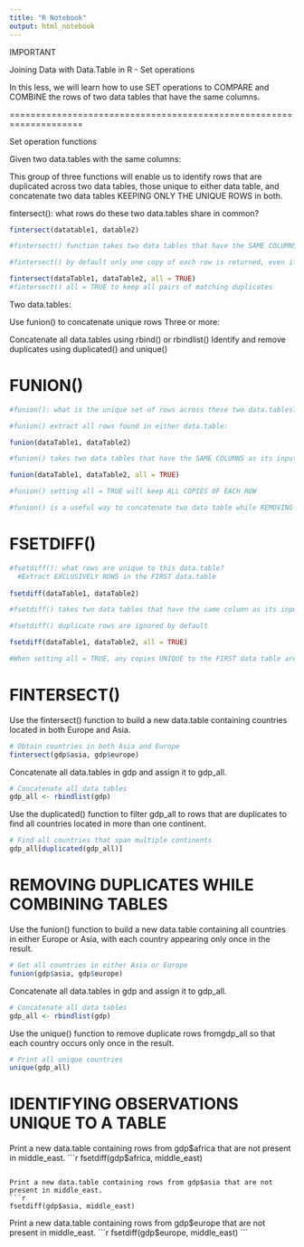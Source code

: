 ---
title: "R Notebook"
output: html_notebook
---


IMPORTANT 

Joining Data with Data.Table in R - Set operations

In this less, we will learn how to use SET operations to COMPARE and COMBINE the rows of two data tables that have the same columns. 

====================================================================

Set operation functions

Given two data.tables with the same columns:

This group of three functions will enable us to identify rows that are duplicated across two data tables, those unique to either data table, and concatenate two data tables KEEPING ONLY THE UNIQUE ROWS in both. 

fintersect(): what rows do these two data.tables share in common?
```{r}
fintersect(datatable1, datable2)

#fintersect() function takes two data tables that have the SAME COLUMNS as its inputs and returns a new sata table containing the set of rows that can be found in BOTH data tables. 

#fintersect() by default only one copy of each row is returned, even if there are multiple copies in each data table. 

fintersect(dataTable1, dataTable2, all = TRUE)
#fintersect() all = TRUE to keep all pairs of matching duplicates
```

Two data.tables:

Use funion() to concatenate unique rows
Three or more:

Concatenate all data.tables using rbind() or rbindlist()
Identify and remove duplicates using duplicated() and unique()


FUNION()
=================================================================
```{r}
#funion(): what is the unique set of rows across these two data.tables?

#funion() extract all rows found in either data.table:

funion(dataTable1, dataTable2)

#funion() takes two data tables that have the SAME COLUMNS as its inputs and returns a NEW DATA TABLE conting the set of ALL UNIQUE ROWS  found in either data table. The result will only contain ONE COPY OF EACH UNIQUE ROW.

funion(dataTable1, dataTable2, all = TRUE) 

#funion() setting all = TRUE will keep ALL COPIES OF EACH ROW

#funion() is a useful way to concatenate two data table while REMOVING DUPLICATE ROWS. 

```

FSETDIFF()
===================================================================
```{r}
#fsetdiff(): what rows are unique to this data.table?
  #Extract EXCLUSIVELY ROWS in the FIRST data.table
  
fsetdiff(dataTable1, dataTable2)

#fsetdiff() takes two data tables that have the same column as its inputs, and returns a new data table containing the set of rows thar are only find in the data table supplied as its first argument.

#fsetdiff() duplicate rows are ignored by default 

fsetdiff(dataTable1, dataTable2, all = TRUE)

#When setting all = TRUE, any copies UNIQUE to the FIRST data table are ALSO RETURNED.
```


FINTERSECT()
=================================================================

Use the fintersect() function to build a new data.table containing countries located in both Europe and Asia.

```{r}
# Obtain countries in both Asia and Europe
fintersect(gdp$asia, gdp$europe)
```

Concatenate all data.tables in gdp and assign it to gdp_all.

```{r}
# Concatenate all data tables
gdp_all <- rbindlist(gdp)
```

Use the duplicated() function to filter gdp_all to rows that are duplicates to find all countries located in more than one continent.

```{r}
# Find all countries that span multiple continents
gdp_all[duplicated(gdp_all)]
```

REMOVING DUPLICATES WHILE COMBINING TABLES
==================================================================

Use the funion() function to build a new data.table containing all countries in either Europe or Asia, with each country appearing only once in the result.

```{r}
# Get all countries in either Asia or Europe
funion(gdp$asia, gdp$europe)
```

Concatenate all data.tables in gdp and assign it to gdp_all.

```{r}
# Concatenate all data tables
gdp_all <- rbindlist(gdp)
```

Use the unique() function to remove duplicate rows fromgdp_all so that each country occurs only once in the result.

```{r}
# Print all unique countries
unique(gdp_all)
```



IDENTIFYING OBSERVATIONS UNIQUE TO A TABLE
==================================================================

Print a new data.table containing rows from gdp$africa that are not present in middle_east.
```{r}
fsetdiff(gdp$africa, middle_east)
```

Print a new data.table containing rows from gdp$asia that are not present in middle_east.
```{r}
fsetdiff(gdp$asia, middle_east)
```

Print a new data.table containing rows from gdp$europe that are not present in middle_east.
```{r}
fsetdiff(gdp$europe, middle_east)
```

